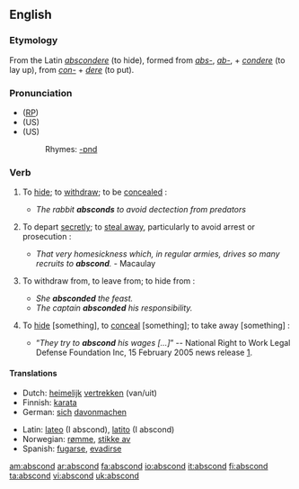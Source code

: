 ==English==

===Etymology===
From the Latin ''[[abscondere]]'' (to hide), formed from ''[[abs-]]'', ''[[ab-]]'', + ''[[condere]]'' (to lay up), from ''[[con-]]'' + ''[[dere]]'' (to put).

===Pronunciation===
* ([[RP]]) {{IPA|/əbˈskɒnd/}}
* (US) {{SAMPA|/ab-SKOND/}}
* (US) {{AHD|/ăb-skŏnd'/}}
*:Rhymes: [[Rhymes:English:-ɒnd|-ɒnd]]

===Verb===
{{en-verb}}

# {{intransitive}} To [[hide]]; to [[withdraw]]; to be [[concealed]] :
#* ''The rabbit '''''absconds''''' to avoid dectection from predators''
# {{intransitive}} To depart [[secretly]]; to [[steal away]], particularly to avoid arrest or prosecution :
#* ''That very homesickness which, in regular armies, drives so many recruits to '''abscond'''.'' - Macaulay
# {{intransitive}} To withdraw from, to leave from; to hide from :
#* ''She '''absconded''' the feast.''
#* ''The captain '''absconded''' his responsibility.''
# {{transitive}} {{obsolete}} To [[hide]] [something], to [[conceal]] [something]; to take away [something] :
#* “''They try to '''abscond''' his wages [...]''” -- National Right to Work Legal Defense Foundation Inc, 15 February 2005 news release [http://nrtw.org/b/nr_379.php].

====Translations====
{{trans-top|to depart secretely}}
*Dutch: [[heimelijk]] [[vertrekken]] (van/uit)
*Finnish: [[karata]]
*German: [[sich]] [[davonmachen]]
{{trans-mid}}
*Latin: [[lateo]] (I abscond), [[latito]] (I abscond)
*Norwegian: [[rømme]], [[stikke av]]
*Spanish: [[fugarse]], [[evadirse]]
{{trans-bottom}}

[[am:abscond]]
[[ar:abscond]]
[[fa:abscond]]
[[io:abscond]]
[[it:abscond]]
[[fi:abscond]]
[[ta:abscond]]
[[vi:abscond]]
[[uk:abscond]]